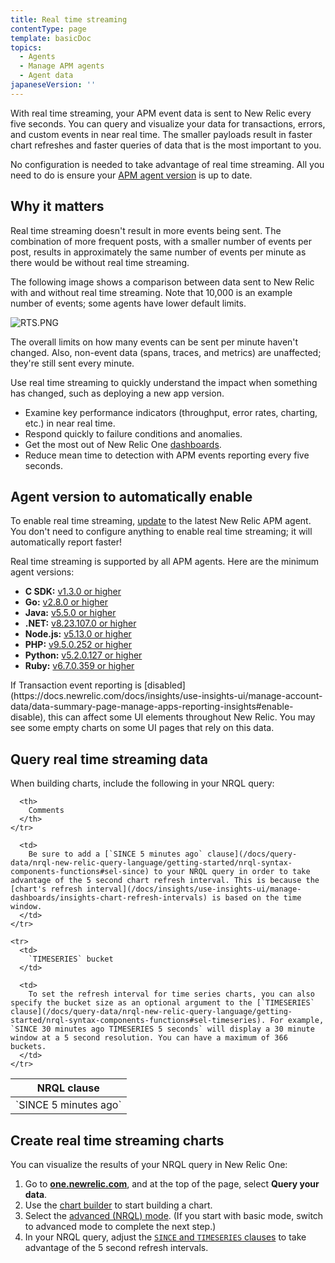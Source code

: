 ```yaml
---
title: Real time streaming
contentType: page
template: basicDoc
topics:
  - Agents
  - Manage APM agents
  - Agent data
japaneseVersion: ''
---
```


With real time streaming, your APM event data is sent to New Relic every five seconds. You can query and visualize your data for transactions, errors, and custom events in near real time. The smaller payloads result in faster chart refreshes and faster queries of data that is the most important to you.

No configuration is needed to take advantage of real time streaming. All you need to do is ensure your [APM agent version](#enable) is up to date.

## Why it matters

Real time streaming doesn't result in more events being sent. The combination of more frequent posts, with a smaller number of events per post, results in approximately the same number of events per minute as there would be without real time streaming.

The following image shows a comparison between data sent to New Relic with and without real time streaming. Note that 10,000 is an example number of events; some agents have lower default limits.

![RTS.PNG](./images/RTS.PNG "RTS.PNG")

The overall limits on how many events can be sent per minute haven't changed. Also, non-event data (spans, traces, and metrics) are unaffected; they're still sent every minute.

Use real time streaming to quickly understand the impact when something has changed, such as deploying a new app version.

* Examine key performance indicators (throughput, error rates, charting, etc.) in near real time.
* Respond quickly to failure conditions and anomalies.
* Get the most out of New Relic One [dashboards](#create).
* Reduce mean time to detection with APM events reporting every five seconds.

## Agent version to automatically enable

To enable real time streaming, [update](/docs/agents/manage-apm-agents/installation/update-new-relic-agent) to the latest New Relic APM agent. You don't need to configure anything to enable real time streaming; it will automatically report faster!

Real time streaming is supported by all APM agents. Here are the minimum agent versions:

* **C SDK:** [v1.3.0 or higher](/docs/release-notes/agent-release-notes/c-sdk-release-notes)
* **Go:** [v2.8.0 or higher](/docs/release-notes/agent-release-notes/go-release-notes)
* **Java:** [v5.5.0 or higher](/docs/release-notes/agent-release-notes/java-release-notes)
* **.NET:** [v8.23.107.0 or higher](/docs/release-notes/agent-release-notes/net-release-notes)
* **Node.js:** [v5.13.0 or higher](/docs/release-notes/agent-release-notes/nodejs-release-notes)
* **PHP:** [v9.5.0.252 or higher](/docs/release-notes/agent-release-notes/php-release-notes)
* **Python:** [v5.2.0.127 or higher](/docs/release-notes/agent-release-notes/python-release-notes)
* **Ruby:** [v6.7.0.359 or higher](/docs/release-notes/agent-release-notes/ruby-release-notes)

<Callout variant="caution">
  If Transaction event reporting is [disabled](https://docs.newrelic.com/docs/insights/use-insights-ui/manage-account-data/data-summary-page-manage-apps-reporting-insights#enable-disable), this can affect some UI elements throughout New Relic. You may see some empty charts on some UI pages that rely on this data.
</Callout>

## Query real time streaming data

When building charts, include the following in your NRQL query:

<Table>
  <thead>
    <tr>
      <th style={{ width: "250px" }}>
        NRQL clause
      </th>

      <th>
        Comments
      </th>
    </tr>
  </thead>

  <tbody>
    <tr>
      <td>
        `SINCE 5 minutes ago`
      </td>

      <td>
        Be sure to add a [`SINCE 5 minutes ago` clause](/docs/query-data/nrql-new-relic-query-language/getting-started/nrql-syntax-components-functions#sel-since) to your NRQL query in order to take advantage of the 5 second chart refresh interval. This is because the [chart's refresh interval](/docs/insights/use-insights-ui/manage-dashboards/insights-chart-refresh-intervals) is based on the time window.
      </td>
    </tr>

    <tr>
      <td>
        `TIMESERIES` bucket
      </td>

      <td>
        To set the refresh interval for time series charts, you can also specify the bucket size as an optional argument to the [`TIMESERIES` clause](/docs/query-data/nrql-new-relic-query-language/getting-started/nrql-syntax-components-functions#sel-timeseries). For example, `SINCE 30 minutes ago TIMESERIES 5 seconds` will display a 30 minute window at a 5 second resolution. You can have a maximum of 366 buckets.
      </td>
    </tr>
  </tbody>
</Table>

## Create real time streaming charts

You can visualize the results of your NRQL query in New Relic One:

1. Go to **[one.newrelic.com](https://one.newrelic.com)**, and at the top of the page, select **Query your data**.
2. Use the [chart builder](/docs/chart-builder/use-chart-builder/get-started/introduction-chart-builder) to start building a chart.
3. Select the [advanced (NRQL) mode](/docs/chart-builder/use-chart-builder/get-started/introduction-chart-builder#advanced). (If you start with basic mode, switch to advanced mode to complete the next step.)
4. In your NRQL query, adjust the [`SINCE` and `TIMESERIES` clauses](#nrql) to take advantage of the 5 second refresh intervals.

